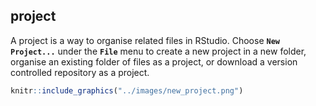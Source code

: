 ## project

A project is a way to organise related files in RStudio. Choose **`New Project...`** under the **`File`** menu to create a new project in a new folder, organise an existing folder of files as a project, or download a version controlled repository as a project.

```r
knitr::include_graphics("../images/new_project.png")
```

